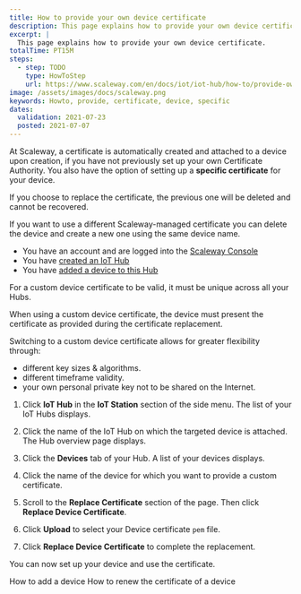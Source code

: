 ```yaml
---
title: How to provide your own device certificate
description: This page explains how to provide your own device certificate
excerpt: |
  This page explains how to provide your own device certificate.
totalTime: PT15M
steps:
  - step: TODO
    type: HowToStep
    url: https://www.scaleway.com/en/docs/iot/iot-hub/how-to/provide-own-device-certificate/
image: /assets/images/docs/scaleway.png
keywords: Howto, provide, certificate, device, specific
dates:
  validation: 2021-07-23
  posted: 2021-07-07
---
```


At Scaleway, a certificate is automatically created and attached to a device upon creation, if you have not previously set up your own Certificate Authority. You also have the option of setting up a **specific certificate** for your device.

<Message type="important">

If you choose to replace the certificate, the previous one will be deleted and cannot be recovered.

If you want to use a different Scaleway-managed certificate you can delete the device and create a new one using the same device name.

</Message>

<Message type="requirement">

- You have an account and are logged into the [Scaleway Console](https://console.scaleway.com)
- You have [created an IoT Hub](/iot/iot-hub/how-to/create-hub)
- You have [added a device to this Hub](/iot/iot-hub/how-to/add-device)

</Message>

<Message type="important">

For a custom device certificate to be valid, it must be unique across all your Hubs.

</Message>

When using a custom device certificate, the device must present the certificate as provided during the certificate replacement.

Switching to a custom device certificate allows for greater flexibility through: 

- different key sizes & algorithms.
- different timeframe validity.
- your own personal private key not to be shared on the Internet.

1. Click **IoT Hub** in the **IoT Station** section of the side menu. The list of your IoT Hubs displays.

2. Click the name of the IoT Hub on which the targeted device is attached. The Hub overview page displays.

3. Click the **Devices** tab of your Hub. A list of your devices displays.

4. Click the name of the device for which you want to provide a custom certificate. 

5. Scroll to the **Replace Certificate** section of the page. Then click **Replace Device Certificate**.

6. Click **Upload** to select your Device certificate `pem` file.

7. Click **Replace Device Certificate** to complete the replacement.

You can now set up your device and use the certificate.

<Navigation title="See Also">
  <PreviousButton to="/iot/iot-hub/how-to/add-device">How to add a device</PreviousButton>
  <NextButton to="/iot/iot-hub/how-to/renew-device-certificate">How to renew the certificate of a device</NextButton>
</Navigation>

